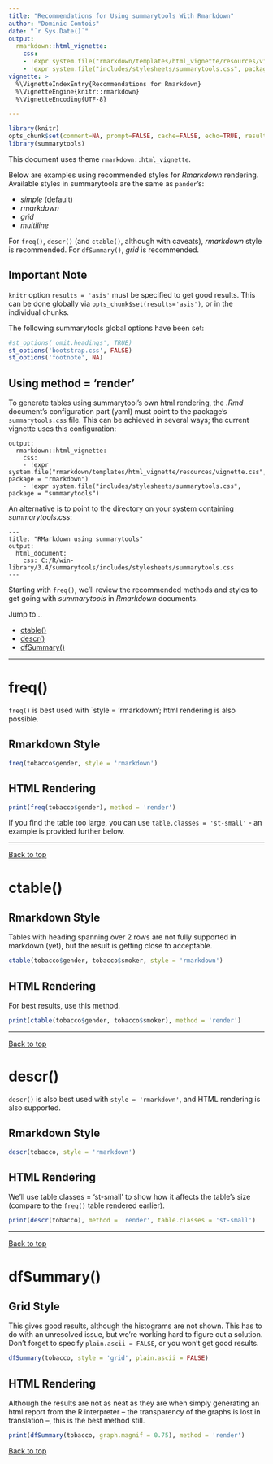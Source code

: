 ---
title: "Recommendations for Using summarytools With Rmarkdown"
author: "Dominic Comtois"
date: "`r Sys.Date()`"
output: 
  rmarkdown::html_vignette: 
    css: 
    - !expr system.file("rmarkdown/templates/html_vignette/resources/vignette.css", package = "rmarkdown")
    - !expr system.file("includes/stylesheets/summarytools.css", package = "summarytools")
vignette: >
  %\VignetteIndexEntry{Recommendations for Rmarkdown}
  %\VignetteEngine{knitr::rmarkdown}
  %\VignetteEncoding{UTF-8}

---

```{r, include=FALSE}
library(knitr)
opts_chunk$set(comment=NA, prompt=FALSE, cache=FALSE, echo=TRUE, results='asis')
library(summarytools)
```

This document uses theme `rmarkdown::html_vignette`.

Below are examples using recommended styles for *Rmarkdown* rendering. Available styles in
summarytools are the same as `pander`'s: 

- _simple_ (default)  
- _rmarkdown_  
- _grid_  
- _multiline_  
 
For `freq()`, `descr()` (and `ctable()`, although with caveats), _rmarkdown_ style is recommended. For
`dfSummary()`, _grid_ is recommended.
 
## Important Note

`knitr` option `results = 'asis'` must be specified to get good results. This can be done globally via
`opts_chunk$set(results='asis')`, or in the individual chunks.

The following summarytools global options have been set:
```{r}
#st_options('omit.headings', TRUE)
st_options('bootstrap.css', FALSE)
st_options('footnote', NA)
``` 

## Using method = 'render'

To generate tables using summarytool's own html rendering, the _.Rmd_ document's configuration part
(yaml) must point to the package's `summarytools.css` file. This can be achieved in several ways;
the current vignette uses this configuration:

````
output: 
  rmarkdown::html_vignette: 
    css: 
    - !expr system.file("rmarkdown/templates/html_vignette/resources/vignette.css", package = "rmarkdown")
    - !expr system.file("includes/stylesheets/summarytools.css", package = "summarytools")
````

An alternative is to point to the directory on your system containing _summarytools.css_:

````
---
title: "RMarkdown using summarytools"
output: 
  html_document: 
    css: C:/R/win-library/3.4/summarytools/includes/stylesheets/summarytools.css
---
````

Starting with `freq()`, we'll review the recommended methods and styles to get going with _summarytools_
in _Rmarkdown_ documents.

Jump to...

- [ctable()](#ctable)  
- [descr()](#descr)  
- [dfSummary()](#dfsummary)  


--------------------------------------------------------------------------------

# freq()

`freq()` is best used with `style = 'rmarkdown'; html rendering is also possible.

## Rmarkdown Style
```{r}
freq(tobacco$gender, style = 'rmarkdown')
```


## HTML Rendering
```{r}
print(freq(tobacco$gender), method = 'render')
```

If you find the table too large, you can use `table.classes = 'st-small'` - an example is provided 
further below.

--------------------------------------------------------------------------------

<a href="#top">Back to top</a>

# ctable() {#ctable}

## Rmarkdown Style

Tables with heading spanning over 2 rows are not fully supported in markdown (yet), but the result is 
getting close to acceptable. 

```{r}
ctable(tobacco$gender, tobacco$smoker, style = 'rmarkdown')
```

## HTML Rendering

For best results, use this method.

```{r ctable_html}
print(ctable(tobacco$gender, tobacco$smoker), method = 'render')
```

--------------------------------------------------------------------------------------------------
 
<a href="#top">Back to top</a>
 
# descr() {#descr}
`descr()` is also best used with `style = 'rmarkdown'`, and HTML rendering is also supported.

## Rmarkdown Style
```{r}
descr(tobacco, style = 'rmarkdown')
```


## HTML Rendering

We'll use table.classes = 'st-small' to show how it affects the table's size (compare to the `freq()`
table rendered earlier).

```{r}
print(descr(tobacco), method = 'render', table.classes = 'st-small')
```
 
--------------------------------------------------------------------------------

<a href="#top">Back to top</a>

# dfSummary() {#dfsummary}

## Grid Style

This gives good results, although the histograms are not shown. This has to do with an unresolved issue,
but we're working hard to figure out a solution. Don't forget to specify `plain.ascii = FALSE`, or
you won't get good results.

```{r dfs_grid, results='asis'}
dfSummary(tobacco, style = 'grid', plain.ascii = FALSE)
```

## HTML Rendering

Although the results are not as neat as they are when simply generating an html report from 
the R interpreter -- the transparency of the graphs is lost in translation --, this is the
best method still.

```{r}
print(dfSummary(tobacco, graph.magnif = 0.75), method = 'render')
```

<a href="#top">Back to top</a>
